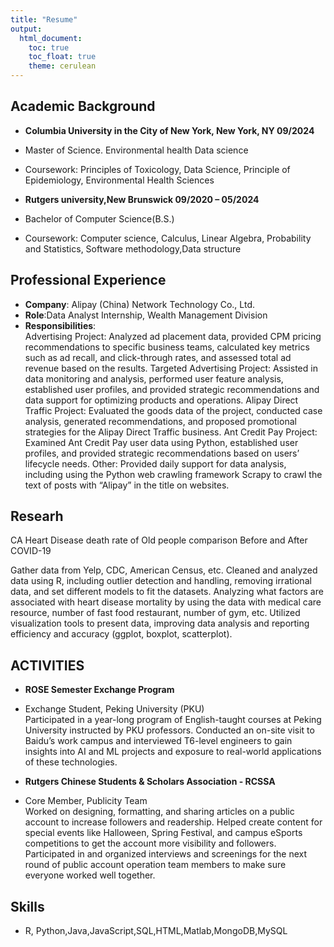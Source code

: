 ```yaml
---
title: "Resume"
output: 
  html_document:
    toc: true
    toc_float: true
    theme: cerulean
---
```

## Academic Background
- **Columbia University in the City of New York, New York, NY 09/2024**

- Master of Science. Environmental health Data science

- Coursework: Principles of Toxicology, Data Science, Principle of Epidemiology, 	Environmental Health Sciences

- **Rutgers university,New Brunswick 09/2020 – 05/2024**

- Bachelor of Computer Science(B.S.)

- Coursework: Computer science, Calculus, Linear Algebra, Probability and Statistics, Software methodology,Data structure


## Professional Experience
- **Company**: Alipay (China) Network Technology Co., Ltd.
- **Role**:Data Analyst Internship, Wealth Management Division  
- **Responsibilities**:                                                                
Advertising Project: Analyzed ad placement data, provided CPM pricing recommendations to specific business teams, calculated key metrics such as ad recall, and click-through rates, and assessed total ad revenue based on the results.
Targeted Advertising Project: Assisted in data monitoring and analysis, performed user feature analysis, established user profiles, and provided strategic recommendations and data support for optimizing products and operations.
Alipay Direct Traffic Project: Evaluated the goods data of the project, conducted case analysis, generated recommendations, and proposed promotional strategies for the Alipay Direct Traffic business.
Ant Credit Pay Project: Examined Ant Credit Pay user data using Python, established user profiles, and provided strategic recommendations based on users' lifecycle needs.
Other: Provided daily support for data analysis, including using the Python web crawling framework Scrapy to crawl the text of posts with "Alipay" in the title on websites.

## Researh
CA Heart Disease death rate of Old people comparison Before and After COVID-19            

Gather data from Yelp, CDC, American Census, etc.
Cleaned and analyzed data using R, including outlier detection and handling, removing irrational data, and set different models to fit the datasets.
Analyzing what factors are associated with heart disease mortality by using the data with medical care resource, number of fast food restaurant, number of gym, etc. 
Utilized visualization tools to present data, improving data analysis and reporting efficiency and accuracy (ggplot, boxplot, scatterplot).


## ACTIVITIES

- **ROSE Semester Exchange Program**
- Exchange Student, Peking University (PKU)                                                                    
Participated in a year-long program of English-taught courses at Peking University instructed by PKU professors.
Conducted an on-site visit to Baidu's work campus and interviewed T6-level engineers to gain insights into AI and ML projects and exposure to real-world applications of these technologies.

- **Rutgers Chinese Students & Scholars Association - RCSSA**
- Core Member, Publicity Team                                                                             
Worked on designing, formatting, and sharing articles on a public account to increase followers and readership.
Helped create content for special events like Halloween, Spring Festival, and campus eSports competitions to get the account more visibility and followers.
Participated in and organized interviews and screenings for the next round of public account operation team members to make sure everyone worked well together.


## Skills
- R, Python,Java,JavaScript,SQL,HTML,Matlab,MongoDB,MySQL

